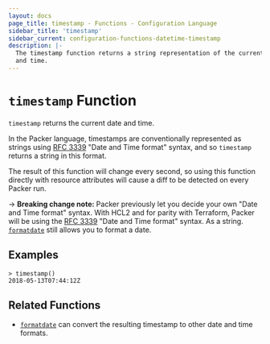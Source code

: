 ```yaml
---
layout: docs
page_title: timestamp - Functions - Configuration Language
sidebar_title: 'timestamp'
sidebar_current: configuration-functions-datetime-timestamp
description: |-
  The timestamp function returns a string representation of the current date
  and time.
---
```


# `timestamp` Function

`timestamp` returns the current date and time.

In the Packer language, timestamps are conventionally represented as
strings using [RFC 3339](https://tools.ietf.org/html/rfc3339)
"Date and Time format" syntax, and so `timestamp` returns a string
in this format.

The result of this function will change every second, so using this function
directly with resource attributes will cause a diff to be detected on every
Packer run.

-> **Breaking change note:** Packer previously let you decide your own "Date
and Time format" syntax. With HCL2 and for parity with Terraform, Packer will
be using the [RFC 3339](https://tools.ietf.org/html/rfc3339) "Date and Time
format" syntax. As a string. [`formatdate`](./formatdate) still allows you
to format a date.

## Examples

```
> timestamp()
2018-05-13T07:44:12Z
```

## Related Functions

- [`formatdate`](./formatdate) can convert the resulting timestamp to
  other date and time formats.
